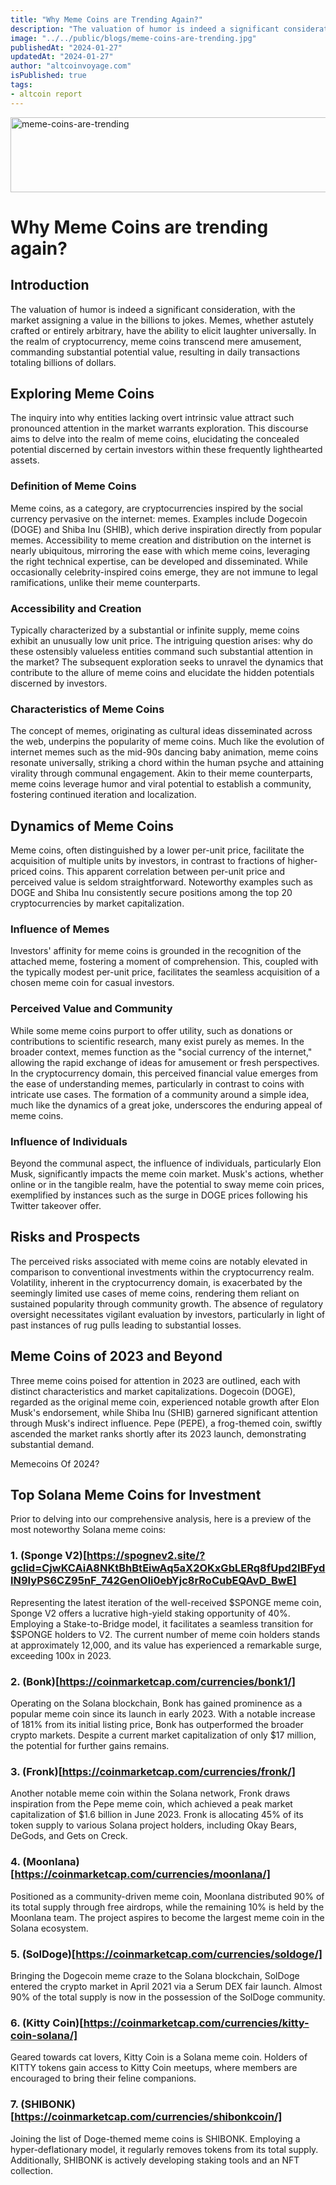 ```yaml
---
title: "Why Meme Coins are Trending Again?"
description: "The valuation of humor is indeed a significant consideration, with the market assigning a value in the billions to jokes. Memes, whether astutely crafted or entirely arbitrary, have the ability to elicit laughter universally. In the realm of cryptocurrency, meme coins transcend mere amusement, commanding substantial potential value, resulting in daily transactions totaling billions of dollars."
image: "../../public/blogs/meme-coins-are-trending.jpg"
publishedAt: "2024-01-27"
updatedAt: "2024-01-27"
author: "altcoinvoyage.com"
isPublished: true
tags:
- altcoin report
---
```


<Image
src="/blogs/meme-coins-are-trending.jpg"
width="1024"
height="120"
alt="meme-coins-are-trending"
sizes="100vw"
/>



# Why Meme Coins are trending again?

## Introduction

The valuation of humor is indeed a significant consideration, with the market assigning a value in the billions to jokes. Memes, whether astutely crafted or entirely arbitrary, have the ability to elicit laughter universally. In the realm of cryptocurrency, meme coins transcend mere amusement, commanding substantial potential value, resulting in daily transactions totaling billions of dollars.

## Exploring Meme Coins



The inquiry into why entities lacking overt intrinsic value attract such pronounced attention in the market warrants exploration. This discourse aims to delve into the realm of meme coins, elucidating the concealed potential discerned by certain investors within these frequently lighthearted assets.

### Definition of Meme Coins



Meme coins, as a category, are cryptocurrencies inspired by the social currency pervasive on the internet: memes. Examples include Dogecoin (DOGE) and Shiba Inu (SHIB), which derive inspiration directly from popular memes. Accessibility to meme creation and distribution on the internet is nearly ubiquitous, mirroring the ease with which meme coins, leveraging the right technical expertise, can be developed and disseminated. While occasionally celebrity-inspired coins emerge, they are not immune to legal ramifications, unlike their meme counterparts.

### Accessibility and Creation



Typically characterized by a substantial or infinite supply, meme coins exhibit an unusually low unit price. The intriguing question arises: why do these ostensibly valueless entities command such substantial attention in the market? The subsequent exploration seeks to unravel the dynamics that contribute to the allure of meme coins and elucidate the hidden potentials discerned by investors.


### Characteristics of Meme Coins


The concept of memes, originating as cultural ideas disseminated across the web, underpins the popularity of meme coins. Much like the evolution of internet memes such as the mid-90s dancing baby animation, meme coins resonate universally, striking a chord within the human psyche and attaining virality through communal engagement. Akin to their meme counterparts, meme coins leverage humor and viral potential to establish a community, fostering continued iteration and localization.

## Dynamics of Meme Coins



Meme coins, often distinguished by a lower per-unit price, facilitate the acquisition of multiple units by investors, in contrast to fractions of higher-priced coins. This apparent correlation between per-unit price and perceived value is seldom straightforward. Noteworthy examples such as DOGE and Shiba Inu consistently secure positions among the top 20 cryptocurrencies by market capitalization.

### Influence of Memes


Investors' affinity for meme coins is grounded in the recognition of the attached meme, fostering a moment of comprehension. This, coupled with the typically modest per-unit price, facilitates the seamless acquisition of a chosen meme coin for casual investors.

### Perceived Value and Community



While some meme coins purport to offer utility, such as donations or contributions to scientific research, many exist purely as memes. In the broader context, memes function as the "social currency of the internet," allowing the rapid exchange of ideas for amusement or fresh perspectives. In the cryptocurrency domain, this perceived financial value emerges from the ease of understanding memes, particularly in contrast to coins with intricate use cases. The formation of a community around a simple idea, much like the dynamics of a great joke, underscores the enduring appeal of meme coins.


### Influence of Individuals


Beyond the communal aspect, the influence of individuals, particularly Elon Musk, significantly impacts the meme coin market. Musk's actions, whether online or in the tangible realm, have the potential to sway meme coin prices, exemplified by instances such as the surge in DOGE prices following his Twitter takeover offer.




## Risks and Prospects

The perceived risks associated with meme coins are notably elevated in comparison to conventional investments within the cryptocurrency realm. Volatility, inherent in the cryptocurrency domain, is exacerbated by the seemingly limited use cases of meme coins, rendering them reliant on sustained popularity through community growth. The absence of regulatory oversight necessitates vigilant evaluation by investors, particularly in light of past instances of rug pulls leading to substantial losses.



## Meme Coins of 2023 and Beyond


Three meme coins poised for attention in 2023 are outlined, each with distinct characteristics and market capitalizations. Dogecoin (DOGE), regarded as the original meme coin, experienced notable growth after Elon Musk's endorsement, while Shiba Inu (SHIB) garnered significant attention through Musk's indirect influence. Pepe (PEPE), a frog-themed coin, swiftly ascended the market ranks shortly after its 2023 launch, demonstrating substantial demand.

Memecoins Of 2024? 

## Top Solana Meme Coins for Investment

Prior to delving into our comprehensive analysis, here is a preview of the most noteworthy Solana meme coins:

### 1. (Sponge V2)[https://spognev2.site/?gclid=CjwKCAiA8NKtBhBtEiwAq5aX2OKxGbLERq8fUpd2IBFydlN9IyPS6CZ95nF_742GenOli0ebYjc8rRoCubEQAvD_BwE]
 Representing the latest iteration of the well-received $SPONGE meme coin, Sponge V2 offers a lucrative high-yield staking opportunity of 40%. Employing a Stake-to-Bridge model, it facilitates a seamless transition for $SPONGE holders to V2. The current number of meme coin holders stands at approximately 12,000, and its value has experienced a remarkable surge, exceeding 100x in 2023.

### 2. (Bonk)[https://coinmarketcap.com/currencies/bonk1/]
 Operating on the Solana blockchain, Bonk has gained prominence as a popular meme coin since its launch in early 2023. With a notable increase of 181% from its initial listing price, Bonk has outperformed the broader crypto markets. Despite a current market capitalization of only $17 million, the potential for further gains remains.

### 3. (Fronk)[https://coinmarketcap.com/currencies/fronk/]
 Another notable meme coin within the Solana network, Fronk draws inspiration from the Pepe meme coin, which achieved a peak market capitalization of $1.6 billion in June 2023. Fronk is allocating 45% of its token supply to various Solana project holders, including Okay Bears, DeGods, and Gets on Creck.

### 4. (Moonlana)[https://coinmarketcap.com/currencies/moonlana/]
 Positioned as a community-driven meme coin, Moonlana distributed 90% of its total supply through free airdrops, while the remaining 10% is held by the Moonlana team. The project aspires to become the largest meme coin in the Solana ecosystem.

### 5. (SolDoge)[https://coinmarketcap.com/currencies/soldoge/]
 Bringing the Dogecoin meme craze to the Solana blockchain, SolDoge entered the crypto market in April 2021 via a Serum DEX fair launch. Almost 90% of the total supply is now in the possession of the SolDoge community.

### 6. (Kitty Coin)[https://coinmarketcap.com/currencies/kitty-coin-solana/]
 Geared towards cat lovers, Kitty Coin is a Solana meme coin. Holders of KITTY tokens gain access to Kitty Coin meetups, where members are encouraged to bring their feline companions.

### 7. (SHIBONK)[https://coinmarketcap.com/currencies/shibonkcoin/]
 Joining the list of Doge-themed meme coins is SHIBONK. Employing a hyper-deflationary model, it regularly removes tokens from its total supply. Additionally, SHIBONK is actively developing staking tools and an NFT collection.
